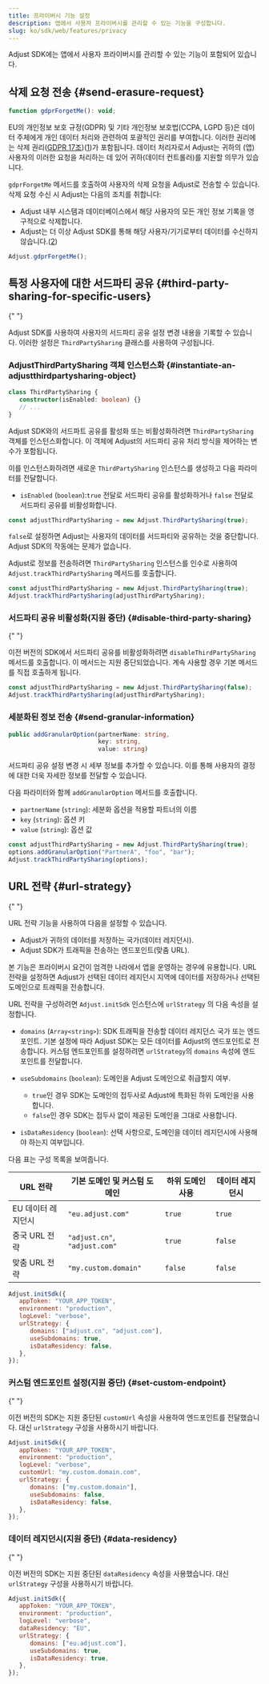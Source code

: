 ```yaml
---
title: 프라이버시 기능 설정
description: 앱에서 사용자 프라이버시를 관리할 수 있는 기능을 구성합니다.
slug: ko/sdk/web/features/privacy
---
```


Adjust SDK에는 앱에서 사용자 프라이버시를 관리할 수 있는 기능이 포함되어 있습니다.

## 삭제 요청 전송 {#send-erasure-request}

<CodeBlock title="메서드 서명">

```js
function gdprForgetMe(): void;
```

</CodeBlock>

EU의 개인정보 보호 규정\(GDPR\) 및 기타 개인정보 보호법\(CCPA, LGPD 등\)은 데이터 주체에게 개인 데이터 처리와 관련하여 포괄적인 권리를 부여합니다. 이러한 권리에는 삭제 권리\([GDPR 17조](https://gdpr.eu/article-17-right-to-be-forgotten/)\)\([1](https://help.adjust.com/ko/article/gdpr#ref-1)\)가 포함됩니다. 데이터 처리자로서 Adjust는 귀하의 \(앱\) 사용자의 이러한 요청을 처리하는 데 있어 귀하\(데이터 컨트롤러\)를 지원할 의무가 있습니다.

`gdprForgetMe` 메서드를 호출하여 사용자의 삭제 요청을 Adjust로 전송할 수 있습니다. 삭제 요청 수신 시 Adjust는 다음의 조치를 취합니다:

- Adjust 내부 시스템과 데이터베이스에서 해당 사용자의 모든 개인 정보 기록을 영구적으로 삭제합니다.
- Adjust는 더 이상 Adjust SDK를 통해 해당 사용자/기기로부터 데이터를 수신하지 않습니다.\([2](https://help.adjust.com/ko/article/gdpr#ref-2)\)

```js
Adjust.gdprForgetMe();
```

## 특정 사용자에 대한 서드파티 공유 {#third-party-sharing-for-specific-users}

<MinorVersion
   added="5.7.0"
   link="https://github.com/adjust/web_sdk/releases/tag/v5.7.0"
/>{" "}

Adjust SDK를 사용하여 사용자의 서드파티 공유 설정 변경 내용을 기록할 수 있습니다. 이러한 설정은 `ThirdPartySharing` 클래스를 사용하여 구성됩니다.

### AdjustThirdPartySharing 객체 인스턴스화 {#instantiate-an-adjustthirdpartysharing-object}

<CodeBlock title="메서드 서명">

```ts
class ThirdPartySharing {
   constructor(isEnabled: boolean) {}
   // ...
}
```

</CodeBlock>

Adjust SDK와의 서드파트 공유를 활성화 또는 비활성화하려면 `ThirdPartySharing` 객체를 인스턴스화합니다. 이 객체에 Adjust의 서드파티 공유 처리 방식을 제어하는 변수가 포함됩니다.

이를 인스턴스화하려면 새로운 `ThirdPartySharing` 인스턴스를 생성하고 다음 파라미터를 전달합니다.

- `isEnabled` \(`boolean`\):`true` 전달로 서드파티 공유를 활성화하거나 `false` 전달로 서드파티 공유를 비활성화합니다.

```ts
const adjustThirdPartySharing = new Adjust.ThirdPartySharing(true);
```

`false`로 설정하면 Adjust는 사용자의 데이터를 서드파티와 공유하는 것을 중단합니다. Adjust SDK의 작동에는 문제가 없습니다.

Adjust로 정보를 전송하려면 `ThirdPartySharing` 인스턴스를 인수로 사용하여 `Adjust.trackThirdPartySharing` 메서드를 호출합니다.

```ts
const adjustThirdPartySharing = new Adjust.ThirdPartySharing(true);
Adjust.trackThirdPartySharing(adjustThirdPartySharing);
```

### 서드파티 공유 비활성화\(지원 중단\) {#disable-third-party-sharing}

<MinorVersion
   removed="5.7.0"
   link="https://github.com/adjust/web_sdk/releases/tag/v5.7.0"
/>{" "}

이전 버전의 SDK에서 서드파티 공유를 비활성화하려면 `disableThirdPartySharing` 메서드를 호출합니다. 이 메서드는 지원 중단되었습니다. 계속 사용할 경우 기본 메서드를 직접 호출하게 됩니다.

```ts
const adjustThirdPartySharing = new Adjust.ThirdPartySharing(false);
Adjust.trackThirdPartySharing(adjustThirdPartySharing);
```

### 세분화된 정보 전송 {#send-granular-information}

<CodeBlock title="메서드 서명">

```ts
public addGranularOption(partnerName: string,
                         key: string,
                         value: string)
```

</CodeBlock>

서드파티 공유 설정 변경 시 세부 정보를 추가할 수 있습니다. 이를 통해 사용자의 결정에 대한 더욱 자세한 정보를 전달할 수 있습니다.

다음 파라미터와 함께 `addGranularOption` 메서드를 호출합니다.

- `partnerName` \(`string`\): 세분화 옵션을 적용할 파트너의 이름
- `key` \(`string`\): 옵션 키
- `value` \(`string`\): 옵션 값

```ts
const adjustThirdPartySharing = new Adjust.ThirdPartySharing(true);
options.addGranularOption("PartnerA", "foo", "bar");
Adjust.trackThirdPartySharing(options);
```

## URL 전략 {#url-strategy}

<MinorVersion
   changed="5.7.0"
   link="https://github.com/adjust/web_sdk/releases/tag/v5.7.0"
/>{" "}

URL 전략 기능을 사용하여 다음을 설정할 수 있습니다.

- Adjust가 귀하의 데이터를 저장하는 국가\(데이터 레지던시\).
- Adjust SDK가 트래픽을 전송하는 엔드포인트\(맞춤 URL\).

본 기능은 프라이버시 요건이 엄격한 나라에서 앱을 운영하는 경우에 유용합니다. URL 전략을 설정하면 Adjust가 선택된 데이터 레지던시 지역에 데이터를 저장하거나 선택된 도메인으로 트래픽을 전송합니다.

URL 전략을 구성하려면 `Adjust.initSdk` 인스턴스에 `urlStrategy` 의 다음 속성을 설정합니다.

- `domains` \(`Array<string>`\): SDK 트래픽을 전송할 데이터 레지던스 국가 또는 엔드포인트. 기본 설정에 따라 Adjust SDK는 모든 데이터를 Adjust의 엔드포인트로 전송합니다. 커스텀 엔드포인트를 설정하려면 `urlStrategy`의 `domains` 속성에 엔드포인트를 전달합니다.
- `useSubdomains` \(`boolean`\): 도메인을 Adjust 도메인으로 취급할지 여부.

   - `true`인 경우 SDK는 도메인의 접두사로 Adjust에 특화된 하위 도메인을 사용합니다.
   - `false`인 경우 SDK는 접두사 없이 제공된 도메인을 그대로 사용합니다.

- `isDataResidency` \(`boolean`\): 선택 사항으로, 도메인을 데이터 레지던시에 사용해야 하는지 여부입니다.

다음 표는 구성 목록을 보여줍니다.

| URL 전략           | 기본 도메인 및 커스텀 도메인  | 하위 도메인 사용 | 데이터 레지던시 |
| ------------------ | ----------------------------- | ---------------- | --------------- |
| EU 데이터 레지던시 | `"eu.adjust.com"`             | `true`           | `true`          |
| 중국 URL 전략      | `"adjust.cn"`, `"adjust.com"` | `true`           | `false`         |
| 맞춤 URL 전략      | `"my.custom.domain"`          | `false`          | `false`         |

```js
Adjust.initSdk({
   appToken: "YOUR_APP_TOKEN",
   environment: "production",
   logLevel: "verbose",
   urlStrategy: {
      domains: ["adjust.cn", "adjust.com"],
      useSubdomains: true,
      isDataResidency: false,
   },
});
```

### 커스텀 엔드포인트 설정\(지원 중단\) {#set-custom-endpoint}

<MinorVersion
   removed="5.7.0"
   link="https://github.com/adjust/web_sdk/releases/tag/v5.7.0"
/>{" "}

이전 버전의 SDK는 지원 중단된 `customUrl` 속성을 사용하여 엔드포인트를 전달했습니다. 대신 `urlStrategy` 구성을 사용하시기 바랍니다.

<CodeBlock del="{range: 5}" ins="{range: 6-10}">

```js
Adjust.initSdk({
   appToken: "YOUR_APP_TOKEN",
   environment: "production",
   logLevel: "verbose",
   customUrl: "my.custom.domain.com",
   urlStrategy: {
      domains: ["my.custom.domain"],
      useSubdomains: false,
      isDataResidency: false,
   },
});
```

</CodeBlock>

### 데이터 레지던시\(지원 중단\) {#data-residency}

<MinorVersion
   removed="5.7.0"
   link="https://github.com/adjust/web_sdk/releases/tag/v5.7.0"
/>{" "}

이전 버전의 SDK는 지원 중단된 `dataResidency` 속성을 사용했습니다. 대신 `urlStrategy` 구성을 사용하시기 바랍니다.

<CodeBlock del="{range: 5}" ins="{range: 6-10}">

```js
Adjust.initSdk({
   appToken: "YOUR_APP_TOKEN",
   environment: "production",
   logLevel: "verbose",
   dataResidency: "EU",
   urlStrategy: {
      domains: ["eu.adjust.com"],
      useSubdomains: true,
      isDataResidency: true,
   },
});
```

</CodeBlock>

